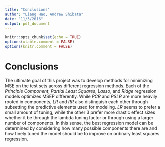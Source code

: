 ```yaml
---
title: "Conclusions"
author: "Liang Hao, Andrew Shibata"
date: "11/3/2016"
output: pdf_document
---
```


```r
knitr::opts_chunk$set(echo = TRUE)
options(xtable.comment = FALSE)
options(knitr.comment = FALSE)
```
# Conclusions


The ultimate goal of this project was to develop methods for minimizing MSE on the test sets across different regression methods. Each of the *Principle Component*, *Partial Least Squares*, *Lasso*, and *Ridge* regression models optimizes MSEP differently. While *PCR* and *PSLR* are more heavily rooted in components, *LR* and *RR* also distinguish each other through subsetting the predictive elements used for modeling. *LR* seems to prefer a small amount of tuning, while the other 3 prefer more drastic effect sizes whether it be through the lambda tuning factor or through using a larger number of components. In this sense, the best regression model can be determined by considering how many possible components there are and how finely tuned the model should be to improve on ordinary least squares regression.

